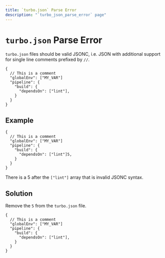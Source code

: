 ```yaml
---
title: `turbo.json` Parse Error
description: "`turbo_json_parse_error` page"
---
```


# `turbo.json` Parse Error

`turbo.json` files should be valid JSONC, i.e. JSON with additional support
for single line comments prefixed by `//`.

```
{
  // This is a comment
  "globalEnv": ["MY_VAR"]
  "pipeline": {
    "build": {
      "dependsOn": ["lint"],
    }
  }
}
```

## Example

```
{
  // This is a comment
  "globalEnv": ["MY_VAR"]
  "pipeline": {
    "build": {
      "dependsOn": ["lint"]5,
    }
  }
}
```

There is a 5 after the `["lint"]` array that is invalid JSONC syntax.

## Solution

Remove the `5` from the `turbo.json` file.

```
{
  // This is a comment
  "globalEnv": ["MY_VAR"]
  "pipeline": {
    "build": {
      "dependsOn": ["lint"],
    }
  }
}
```
